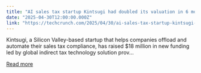 ```yaml
---
title: "AI sales tax startup Kintsugi had doubled its valuation in 6 months"
date: "2025-04-30T12:00:00.000Z"
link: "https://techcrunch.com/2025/04/30/ai-sales-tax-startup-kintsugi-had-doubled-its-valuation-in-6-months/"
---
```


Kintsugi, a Silicon Valley-based startup that helps companies offload and automate their sales tax compliance, has raised $18 million in new funding led by global indirect tax technology solution prov...

[Read more](https://techcrunch.com/2025/04/30/ai-sales-tax-startup-kintsugi-had-doubled-its-valuation-in-6-months/)
